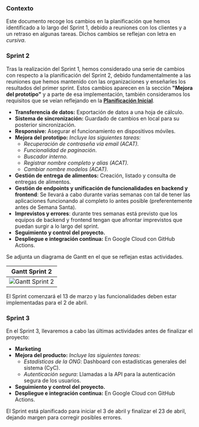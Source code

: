 ### Contexto

Este documento recoge los cambios en la planificación que hemos identificado a lo largo del Sprint 1, debido a reuniones con los clientes y a un retraso en algunas tareas.
Dichos cambios se reflejan con letra en *cursiva*.

### Sprint 2

Tras la realización del Sprint 1, hemos considerado una serie de cambios con respecto a la planificación del Sprint 2, debido fundamentalmente a las reuniones que hemos mantenido con las organizaciones y enseñarles los resultados del primer sprint.
Estos cambios aparecen en la sección **"Mejora del prototipo"** y a parte de esa implementación, también consideramos los requisitos que se veían reflejando en la **[Planificación Inicial](/docs/Planificación/Planificación%20Inicial)**.

- **Transferencia de datos:** Exportación de datos a una hoja de cálculo.
- **Sistema de sincronización:** Guardado de cambios en local para su posterior sincronización.
- **Responsive:** Asegurar el funcionamiento en dispositivos móviles.
- **Mejora del prototipo:** *Incluye las siguientes tareas:*
  * *Recuperación de contraseña vía email (ACAT).*
  * *Funcionalidad de paginación*.
  * *Buscador interno.*
  * *Registrar nombre completo y alias (ACAT).*
  * *Cambiar nombre modelos (ACAT).*
- **Gestión de entrega de alimentos:** Creación, listado y consulta de entregas de alimentos.
- **Gestión de endpoints y unificación de funcionalidades en backend y frontend**: Se llevará a cabo durante varias semanas con tal de tener las aplicaciones funcionando al completo lo antes posible (preferentemente antes de Semana Santa). 
- **Imprevistos y errores**: durante tres semanas está previsto que los equipos de backend y frontend tengan que afrontar imprevistos que puedan surgir a lo largo del sprint.
- **Seguimiento y control del proyecto.**
- **Despliegue e integración continua:** En Google Cloud con GitHub Actions.

Se adjunta un diagrama de Gantt en el que se reflejan estas actividades.

| Gantt Sprint 2                                                        |
| --------------------------------------------------------------------------------- |
| ![Gantt Sprint 2](/img/gantt.png) |

El Sprint comenzará el 13 de marzo y las funcionalidades deben estar implementadas para el 2 de abril.

### Sprint 3

En el Sprint 3, llevaremos a cabo las últimas actividades antes de finalizar el proyecto:

- **Marketing**
- **Mejora del producto:** *Incluye las siguientes tareas:*
  * *Estadísticas de la ONG*: Dashboard con estadísticas generales del sistema (CyC).
  * *Autenticación segura*: Llamadas a la API para la autenticación segura de los usuarios.
- **Seguimiento y control del proyecto.**
- **Despliegue e integración continua:** En Google Cloud con GitHub Actions.

El Sprint está planificado para iniciar el 3 de abril y finalizar el 23 de abril, dejando margen para corregir posibles errores.

